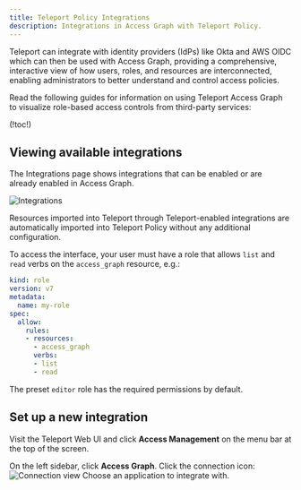 ```yaml
---
title: Teleport Policy Integrations
description: Integrations in Access Graph with Teleport Policy.
---
```


Teleport can integrate with identity providers (IdPs) like Okta and AWS OIDC 
which can then be used with Access Graph, providing a comprehensive, 
interactive view of how users, roles, and resources are interconnected, 
enabling administrators to better understand and control access policies.

Read the following guides for information on using Teleport Access Graph to
visualize role-based access controls from third-party services:

(!toc!)

## Viewing available integrations

The Integrations page shows integrations that can be enabled or are already
enabled in Access Graph.

![Integrations](../../../../img/access-graph/integrations.png)

Resources imported into Teleport through Teleport-enabled integrations are
automatically imported into Teleport Policy without any additional
configuration.

To access the interface, your user must have a role that allows `list` and `read` verbs on the `access_graph` resource, e.g.:  

```yaml
kind: role
version: v7
metadata:
  name: my-role
spec:
  allow:
    rules:
    - resources:
      - access_graph
      verbs:
      - list
      - read
```

The preset `editor` role has the required permissions by default.

## Set up a new integration

Visit the Teleport Web UI and click **Access Management** on the menu bar at the
top of the screen. 

On the left sidebar, click **Access Graph**. Click the connection icon: 
![Connection view](../../../../img/access-graph/connection_view.png) 
Choose an application to integrate with.


